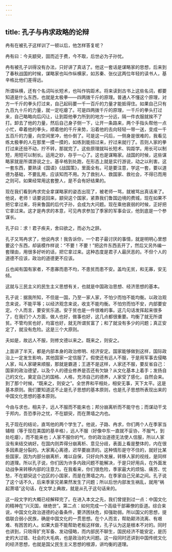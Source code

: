 ```yaml
---
---
---
```

title: 孔子与冉求政略的论辩
---




冉有在被孔子这样训了一顿以后，他怎样答复呢？

冉有曰：今夫颛臾，固而近于费，今不取，后世必为子孙忧。

冉有被孔子训得没有办法，只好讲了真话了。他这一套话是谋略家的思想，后来到了春秋战国的时候，谋略家也叫作纵横家，如苏秦、张仪这两位年轻的读书人，基辛格比他们差得远。

所谓纵横，还有个名词叫长短术，也叫作钩距术。将来读到古书上这些名词，都要知道是什么东西，也就是太极拳——四两拨千斤的原理。普通人不懂这个原理，对方一千斤的拳头打过来，自己起码要一千一百斤的力量才能抵得住。如果自己只有九百九十斤的力量，就一定吃瘪了。可是四两拨千斤的原理，一千斤的拳头打过来，自己略略向后闪让，让到距他拳力所到的地方一分远，隔一件衣服就挨不了打。卸去了他的力量，然后自己身子侧一下，让开一条路来，两个手指头帮他一点小忙，牵着他的拳头，顺着他的千斤来势，沿着他的去向轻轻一带一送，变成一千五百斤的力量，向空间里冲，他仆倒了。可是这一闪后，一侧身是很难的，我看见练太极拳的人在那里一摸一摸的，如练到能扭过来，拧过来就行了。否则人家的拳打过来还扭不动，拧不转，那就完了。这些原理就叫长短术、钩距学。用长可以制短，用短可以制长。运用之妙，存乎一心了。这也是谋略家。战国的时候，这些谋略家就是所谓游说之士。基辛格到处跑，在形态上就是实行游说，动之以利害。这一套东西，要熟读《国语》《战国策》，里面全有。可是要注意，学这一套，要以道德为基础，不要乱用，应该知而不用。为了救别人、救国家、救社会，不得已而用之则可。如果经常用这套整人，是不会有好结果的。

现在我们看到冉求完全拿谋略家的姿态出现了，被老师一骂，就被骂出真话来了。他说，老师！话要说回来，颛臾这个国家，紧靠我们鲁国边境的费城，现在如果不把它拿过来，将来鲁国的后代子孙，会成为大问题。现在乘他衰弱的时候，正好把它拿过来。这才是冉求的本意，可见冉求参加了季家的军事会议，他到底是一个参谋长。

孔子曰：求！君子疾夫，舍曰欲之，而必为之辞。

孔子又骂冉求了，他说冉求！我告诉你，一个君子最讨厌的事情，就是明明心里想要这个东西，却装模作样说：“不要！不要！”把这件东西丢开了，然后又另外编一套理由，用很多好听的话，把它拿过来。这种态度是君子人最厌恶的。不但个人的道德不应该，政治的道德更不应该。

丘也闻有国有家者，不患寡而患不均，不患贫而患不安。盖均无贫，和无寡，安无倾。

这就与三民主义的民生主义思想有关，也就是中国政治思想、经济思想的基本。

孔子说：据我所知，不但是一国，乃至一家人家，不怕少而怕不能均衡。以政治观念来说，不能平等；以经济观念来说，收支不能均衡。不怕穷而怕不安，内部要安定。个人而言，要安贫乐道。安于贫也是一件很难的事。这几句话发挥起来很多了，在我们个人方面，做人也好，做事也好，这几点都很重要。均衡了就无所谓贫。不管均贫也好，均富也好，就无所谓贫富了；和了就没有多少的问题；真正安定了，就没有危险。这是三个大原则。

夫如是，故远人不服，则修文德以来之。既来之，则安之。

上面讲了半天，都是内部本身的政治修明、经济安定。国家能够做到这样，国际政治上一定发生影响，其他国家一定信服了。假使还有远人不服，于是用军事去侵略人家，叫人家硬来顺服，那就是霸道；王道不是这样，人家还不服，要反省自己：国家的政治德望，以及个人的德业修养是否还有欠缺？从文化基本上着手；发扬自己的文化，奠定自己的国格、人格，充沛自己的德养，人家受了感化，自然会来。到了那个时候，“既来之，则安之”。全世界和平相处，相安无事，天下太平。这是基本原则。我们要知道这不止是孔子思想的基本原则，也是孔子思想所表现出来的中国文化思想的基本原则。

今由与求也，相夫子，远人不服而不能来也；邦分崩离析而不能守也；而谋动干戈于邦内，吾恐季孙之忧，不在颛臾，而在萧墙之内也。

孔子现在的结论，直骂他的两个学生了。他说，子路、冉求，你们两个人在季家当辅相（等于现在美国的基辛格），远人不服（好像中东一直就不妥协，不服气，到处吃瘪），而不能来也；人家不服你的气，你的政治道德无法使人信服，所以人家没有来结交纳好。在国内则弄得分崩离析、意见分歧，表面上看是整体的，内在很多因素是分裂的。大家离心离德，迟早要崩溃的。这种情形是守不住的，就好比某些国家，因为内部分崩离析，难以自保，只好向外发展，转移人家的视线，是同样的道理。所以孔子说，你们因为许多内政问题不能解决，于是只好用兵，在外面发动战争来转移内部的注意力。在我看来，你们很危险，季家最大的烦恼、痛苦、忧愁，不在颛臾这个边区的小国家，而是在萧墙之内，在季家自己兄弟之间。孔子说了这个话不久，后来季家兄弟果然发生了问题；所以后世内部发生祸乱，就用“祸起萧墙”这句话，在文学上典故，就是从孔子这句话来的。

这一段文字的大概已经解释完了。在进入本文之先，我们曾提到过一点：中国文化的精神在“兴灭国，继绝世”。第二点：如何完成一个高级干部幕僚的臣道。综合来说，中国文化政治道德的必备条件，要济困扶危，抑强助弱。所以国父的思想，提倡联合弱小民族，确是中国文化的一贯思想。在个人而言，帮助颠沛流离、有艰难、有困苦的人。如果大臣不能帮助老板这样做，孔子认为这是根本不对的。同时也讲到，只晓得扩充军备、发动侵略，而内部民不聊生，国民经济不能安定，是历史的大过错、社会的大毛病，也是政治的大问题。这一段同时还讲到中国传统文化的经济思想，也就是国父民生主义思想的根源，讲均衡的道理。